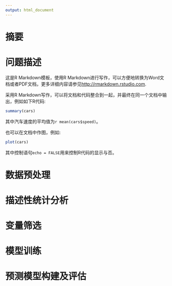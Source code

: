 ```yaml
---
output: html_document
---
```




# 摘要 #


# 问题描述 #



这是R Markdown模板，使用R Markdown进行写作，可以方便地转换为Word文档或者PDF文档，更多详细内容请参见<http://rmarkdown.rstudio.com>.

采用R Markdown写作，可以将文档和代码整合到一起，并最终在同一个文档中输出，例如如下R代码:

```r
summary(cars)
```

其中汽车速度的平均值为`r mean(cars$speed)`。

也可以在文档中作图，例如:

```r
plot(cars)
```

其中控制语句`echo = FALSE`用来控制R代码的显示与否。

# 数据预处理 #


# 描述性统计分析 #


# 变量筛选 #


# 模型训练 #


# 预测模型构建及评估 #
